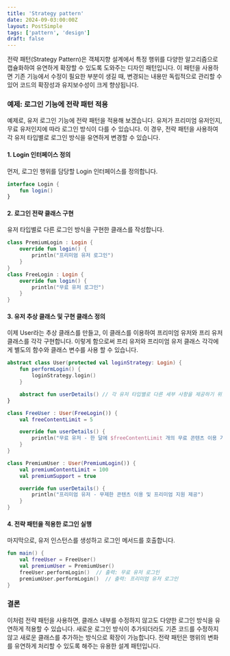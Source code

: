 ```yaml
---
title: 'Strategy pattern'
date: 2024-09-03:00:00Z
layout: PostSimple
tags: ['pattern', 'design']
draft: false
---
```


전략 패턴(Strategy Pattern)은 객체지향 설계에서 특정 행위를 다양한 알고리즘으로 캡슐화하여 유연하게 확장할 수 있도록 도와주는 디자인 패턴입니다. 이 패턴을 사용하면 기존 기능에서 수정이 필요한 부분이 생길 때, 변경되는 내용만 독립적으로 관리할 수 있어 코드의 확장성과 유지보수성이 크게 향상됩니다.

### 예제: 로그인 기능에 전략 패턴 적용

예제로, 유저 로그인 기능에 전략 패턴을 적용해 보겠습니다. 유저가 프리미엄 유저인지, 무료 유저인지에 따라 로그인 방식이 다를 수 있습니다. 이 경우, 전략 패턴을 사용하여 각 유저 타입별로 로그인 방식을 유연하게 변경할 수 있습니다.

#### 1. Login 인터페이스 정의

먼저, 로그인 행위를 담당할 Login 인터페이스를 정의합니다.

```kotlin
interface Login {
    fun login()
}
```

#### 2. 로그인 전략 클래스 구현

유저 타입별로 다른 로그인 방식을 구현한 클래스를 작성합니다.

```kotlin
class PremiumLogin : Login {
    override fun login() {
        println("프리미엄 유저 로그인")
    }
}
class FreeLogin : Login {
    override fun login() {
        println("무료 유저 로그인")
    }
}
```

#### 3. 유저 추상 클래스 및 구현 클래스 정의

이제 User라는 추상 클래스를 만들고, 이 클래스를 이용하여 프리미엄 유저와 프리 유저 클래스를 각각 구현합니다. 이렇게 함으로써 프리 유저와 프리미엄 유저 클래스 각각에게 별도의 함수와 클래스 변수를 사용 할 수 있습니다.

```kotlin
abstract class User(protected val loginStrategy: Login) {
    fun performLogin() {
        loginStrategy.login()
    }

    abstract fun userDetails() // 각 유저 타입별로 다른 세부 사항을 제공하기 위한 추상 메서드
}

class FreeUser : User(FreeLogin()) {
    val freeContentLimit = 5

    override fun userDetails() {
        println("무료 유저 - 한 달에 $freeContentLimit 개의 무료 콘텐츠 이용 가능")
    }
}

class PremiumUser : User(PremiumLogin()) {
    val premiumContentLimit = 100
    val premiumSupport = true

    override fun userDetails() {
        println("프리미엄 유저 - 무제한 콘텐츠 이용 및 프리미엄 지원 제공")
    }
}

```

#### 4. 전략 패턴을 적용한 로그인 실행

마지막으로, 유저 인스턴스를 생성하고 로그인 메서드를 호출합니다.

```kotlin
fun main() {
    val freeUser = FreeUser()
    val premiumUser = PremiumUser()
    freeUser.performLogin()  // 출력: 무료 유저 로그인
    premiumUser.performLogin()  // 출력: 프리미엄 유저 로그인
}
```

### 결론

이처럼 전략 패턴을 사용하면, 클래스 내부를 수정하지 않고도 다양한 로그인 방식을 유연하게 적용할 수 있습니다. 새로운 로그인 방식이 추가되더라도 기존 코드를 수정하지 않고 새로운 클래스를 추가하는 방식으로 확장이 가능합니다. 전략 패턴은 행위의 변화를 유연하게 처리할 수 있도록 해주는 유용한 설계 패턴입니다.
